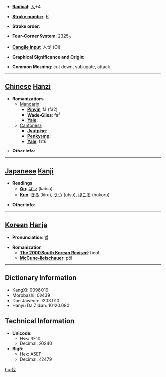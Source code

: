 * '''[[Wiktionary:Chinese radical index| Radical]]''': [[Wiktionary:Chinese radical index 人|人]]+4

* '''[[Wiktionary:Chinese total strokes index|Stroke number]]''': [[Wiktionary:Chinese total strokes index 6|6]]

* '''Stroke order''': 

* '''[[Wiktionary:Chinese four corner index|Four-Corner System]]''': 2325<sub>0</sub>

* '''[[Wiktionary:Chinese Cangjie index|Cangjie input]]''': 人戈 (OI)

* '''Graphical Significance and Origin''': 

* '''Common Meaning''': cut down, subjugate, attack

----

== [[Chinese]] [[Hanzi]] ==

* '''Romanizations'''
** [[Mandarin]]:
*** '''[[Pinyin]]''': fá (fa2)
*** '''[[Wade-Giles]]''': fa<sup>2</sup>
*** '''[[Yale]]''': 
**[[Cantonese]]
***'''[[Jyutping]]''':
***'''[[Penkyamp]]''': 
***'''[[Yale]]''': fat6

* '''Other info''': 

----

== [[Japanese]] [[Kanji]] ==

* '''Readings'''
** '''[[On]]''': [[ばつ]] (batsu)
** '''[[Kun]]''': [[きる]] (kiru), [[うつ]] (utsu), [[ほこる]] (hokoru)

* '''Other info''':  

----

== [[Korean]] [[Hanja]] ==

* '''Pronunciation''': 벌

* '''Romanization'''
** '''[[The 2000 South Korean Revised Romanization|The 2000 South Korean Revised]]''': beol
** '''[[McCune-Reischauer]]''': pŏl

----

== Dictionary Information ==

* KangXi: 0096.010
* Morobashi: 00439
* Dae Jaweon: 0203.010
* Hanyu Da Zidian: 10120.080

== Technical Information ==

* '''Unicode''':
** Hex: 4F10
** Decimal: 20240
* '''Big5''':
** Hex: A5EF
** Decimal: 42479

[[hu:伐]]